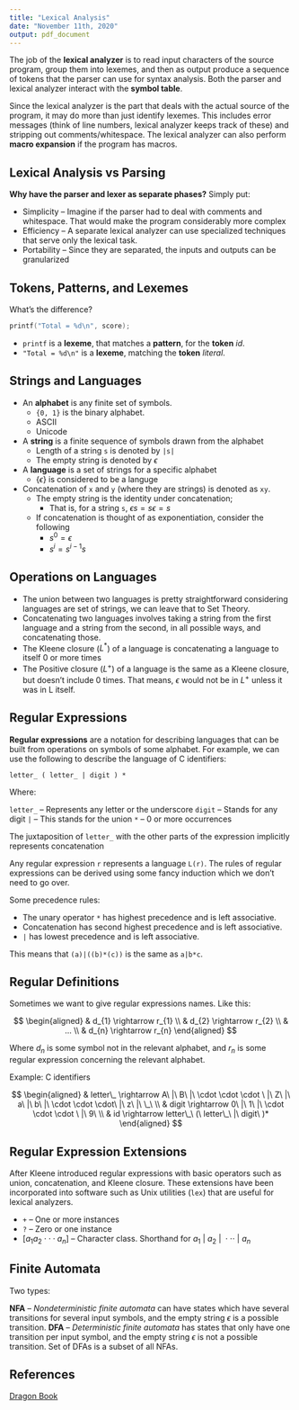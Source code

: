 ```yaml
---
title: "Lexical Analysis"
date: "November 11th, 2020"
output: pdf_document
---
```


The job of the **lexical analyzer** is to read input characters of the source program, group them into lexemes, and then as output produce a sequence of tokens that the parser can use for syntax analysis. Both the parser and lexical analyzer interact with the **symbol table**.

Since the lexical analyzer is the part that deals with the actual source of the program, it may do more than just identify lexemes. This includes error messages (think of line numbers, lexical analyzer keeps track of these) and stripping out comments/whitespace. The lexical analyzer can also perform **macro expansion** if the program has macros.

## Lexical Analysis vs Parsing

**Why have the parser and lexer as separate phases?** Simply put:

* Simplicity -- Imagine if the parser had to deal with comments and whitespace. That would make the program considerably more complex
* Efficiency -- A separate lexical analyzer can use specialized techniques that serve only the lexical task.
* Portability -- Since they are separated, the inputs and outputs can be granularized

## Tokens, Patterns, and Lexemes

What's the difference?

```C
printf("Total = %d\n", score);
```

* `printf` is a **lexeme**, that matches a **pattern**, for the **token** *id*.
* `"Total = %d\n"` is a **lexeme**, matching the **token** *literal*.

## Strings and Languages

* An **alphabet** is any finite set of symbols.
  * `{0, 1}` is the binary alphabet.
  * ASCII
  * Unicode
* A **string** is a finite sequence of symbols drawn from the alphabet
  * Length of a string `s` is denoted by `|s|`
  * The empty string is denoted by $\epsilon$ 
* A **language** is a set of strings for a specific alphabet
  * $\{ \epsilon \}$ is considered to be a languge
* Concatenation of `x` and `y` (where they are strings) is denoted as `xy`.
  * The empty string is the identity under concatenation;
    * That is, for a string `s`, $\epsilon s = s\epsilon = s$
  * If concatenation is thought of as exponentiation, consider the following
    * $s^{0} = \epsilon$
    * $s^{i} = s^{i - 1}s$

## Operations on Languages

* The union between two languages is pretty straightforward considering languages are set of strings, we can leave that to Set Theory.
* Concatenating two languages involves taking a string from the first language and a string from the second, in all possible ways, and concatenating those.
* The Kleene closure ($L^{*}$) of a language is concatenating a language to itself 0 or more times
* The Positive closure ($L^{+}$) of a language is the same as a Kleene closure, but doesn't include 0 times. That means, $\epsilon$ would not be in $L^{+}$ unless it was in L itself.

## Regular Expressions

**Regular expressions** are a notation for describing languages that can be built from operations on symbols of some alphabet. For example, we can use the following to describe the language of C identifiers:
```
letter_ ( letter_ | digit ) *
```

Where:

`letter_` -- Represents any letter or the underscore
`digit` -- Stands for any digit
`|` -- This stands for the union
`*` -- 0 or more occurrences

The juxtaposition of `letter_` with the other parts of the expression implicitly represents concatenation

Any regular expression `r` represents a language `L(r)`. The rules of regular expressions can be derived using some fancy induction which we don't need to go over.

Some precedence rules:

* The unary operator `*` has highest precedence and is left associative.
* Concatenation has second highest precedence and is left associative.
* `|` has lowest precedence and is left associative.

This means that `(a)|((b)*(c))` is the same as `a|b*c`.

## Regular Definitions

Sometimes we want to give regular expressions names. Like this:

$$
\begin{aligned}
& d_{1} \rightarrow r_{1} \\
& d_{2} \rightarrow r_{2} \\
& ... \\
& d_{n} \rightarrow r_{n}
\end{aligned}
$$

Where $d_{n}$ is some symbol not in the relevant alphabet, and $r_{n}$ is some regular expression concerning the relevant alphabet.

Example: C identifiers

$$
\begin{aligned}
& letter\_ \rightarrow A\ |\ B\ |\ \cdot \cdot \cdot \ |\ Z\ |\ a\ |\ b\ |\ \cdot \cdot \cdot\ |\ z\ |\ \_\ \\
& digit \rightarrow 0\ |\ 1\ |\ \cdot \cdot \cdot \ |\ 9\ \\
& id \rightarrow letter\_\ (\ letter\_\ |\ digit\ )*
\end{aligned}
$$

## Regular Expression Extensions

After Kleene introduced regular expressions with basic operators such as union, concatenation, and Kleene closure. These extensions have been incorporated into software such as Unix utilities (`lex`) that are useful for lexical analyzers.

* `+` -- One or more instances
* `?` -- Zero or one instance
* $[a_{1}a_{2} \cdot \cdot \cdot a_{n}]$ -- Character class. Shorthand for $a_{1}\ |\ a_{2}\ |\ \cdot \cdot \cdot\ |\ a_{n}$

## Finite Automata

Two types:

**NFA** -- *Nondeterministic finite automata* can have states which have several transitions for several input symbols, and the empty string $\epsilon$ is a possible transition. 
**DFA** -- *Deterministic finite automata* has states that only have one transition per input symbol, and the empty string $\epsilon$ is not a possible transition. Set of DFAs is a subset of all NFAs.

## References

[Dragon Book](https://en.wikipedia.org/wiki/Compilers:_Principles,_Techniques,_and_Tools)

